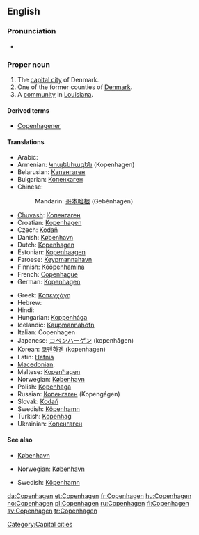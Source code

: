 {{wikipedia}}
{{wikipedia|Copenhagen County}}
{{wikipedia|Copenhagen, Louisiana}}
==English==

===Pronunciation===
* {{rhymes|eɪɡən}}

===Proper noun===
{{en-proper noun}}

# The [[capital city]] of Denmark.
# One of the former counties of [[Denmark]].
# A [[community]] in [[Louisiana]].

====Derived terms====
*[[Copenhagener]]

====Translations====
{{trans-top|capital of Denmark}}
* Arabic: {{t|ar|كوبنهاجن|m|tr=Kuubinhaagan|sc=Arab}}
* Armenian: [[Կոպենհագեն]] (Kopenhagen)
* Belarusian: [[Капэнгаген]]
* Bulgarian: [[Копенхаген]]
* Chinese:
*: Mandarin: [[哥本哈根]] (Gēběnhāgēn)
* [[Chuvash]]: [[Копенгаген]]
* Croatian: [[Kopenhagen]]
* Czech: [[Kodaň]] {{f}}
* Danish: [[København]]
* Dutch: [[Kopenhagen]]
* Estonian: [[Kopenhaagen]]
* Faroese: [[Keypmannahavn]] {{f}}
* Finnish: [[Kööpenhamina]]
* French: [[Copenhague]]
* German: [[Kopenhagen]]
{{trans-mid}}
* Greek: [[Κοπεγχάγη]] {{f}}
* Hebrew: {{t|he|קופנהאגן|sc=Hebr}}
* Hindi: {{t|hi|कोबेनह्वान|sc=Deva}}
* Hungarian: [[Koppenhága]]
* Icelandic: [[Kaupmannahöfn]] {{f}}
* Italian: Copenhagen {{f}}
* Japanese: [[コペンハーゲン]] (kopenhāgen)
* Korean: [[코펜하겐]] (kopenhagen)
* Latin: [[Hafnia]]
* [[Macedonian]]: {{t|mk|Копенхаген|m|tr=Kopenhágen|sc=Cyrl}}
* Maltese: [[Kopenħagen]]
* Norwegian: [[København]]
* Polish: [[Kopenhaga]] {{f}}
* Russian: [[Копенгаген]] (Kopengágen) {{m}}
* Slovak: [[Kodaň]]
* Swedish: [[Köpenhamn]] {{n}}
* Turkish: [[Kopenhag]]
* Ukrainian: [[Копенгаген]] {{m}}
{{trans-bottom}}

====See also====
* [[København]]

{{trans-top|former county in Denmark}}
* Norwegian: [[København]]
{{trans-mid}}
* Swedish: [[Köpenhamn]] {{n}}
{{trans-bottom}}

[[Category:Capital cities]]

[[da:Copenhagen]]
[[et:Copenhagen]]
[[fr:Copenhagen]]
[[hu:Copenhagen]]
[[no:Copenhagen]]
[[pl:Copenhagen]]
[[ru:Copenhagen]]
[[fi:Copenhagen]]
[[sv:Copenhagen]]
[[tr:Copenhagen]]